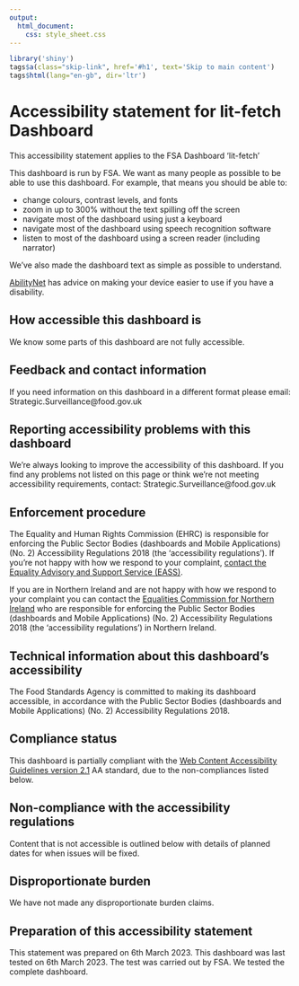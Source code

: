 ```yaml
---
output:
  html_document:
    css: style_sheet.css
---
```

<main>
```r
library('shiny')
tags$a(class="skip-link", href='#h1', text='Skip to main content')
tags$html(lang="en-gb", dir='ltr')
```

# Accessibility statement for lit-fetch Dashboard
This accessibility statement applies to the FSA Dashboard ‘lit-fetch'

This dashboard is run by FSA. We want as many people as possible to be able to use this dashboard. For example, that means you should be able to:

* change colours, contrast levels, and fonts
* zoom in up to 300% without the text spilling off the screen
* navigate most of the dashboard using just a keyboard
* navigate most of the dashboard using speech recognition software
* listen to most of the dashboard using a screen reader (including narrator)

We’ve also made the dashboard text as simple as possible to understand.

[AbilityNet](https://mcmw.abilitynet.org.uk/) has advice on making your device easier to use if you have a disability.

## How accessible this dashboard is

We know some parts of this dashboard are not fully accessible.

## Feedback and contact information

If you need information on this dashboard in a different format please email: Strategic.Surveillance@food.gov.uk

## Reporting accessibility problems with this dashboard

We’re always looking to improve the accessibility of this dashboard. If you find any problems not listed on this page or think we’re not meeting accessibility requirements, contact: Strategic.Surveillance@food.gov.uk

## Enforcement procedure

The Equality and Human Rights Commission (EHRC) is responsible for enforcing the Public Sector Bodies (dashboards and Mobile Applications) (No. 2) Accessibility Regulations 2018 (the ‘accessibility regulations’). If you’re not happy with how we respond to your complaint, [contact the Equality Advisory and Support Service (EASS)](https://www.equalityadvisoryservice.com/).

If you are in Northern Ireland and are not happy with how we respond to your complaint you can contact the [Equalities Commission for Northern Ireland](https://www.equalityni.org/Home) who are responsible for enforcing the Public Sector Bodies (dashboards and Mobile Applications) (No. 2) Accessibility Regulations 2018 (the ‘accessibility regulations’) in Northern Ireland. 

## Technical information about this dashboard’s accessibility

The Food Standards Agency is committed to making its dashboard accessible, in accordance with the Public Sector Bodies (dashboards and Mobile Applications) (No. 2) Accessibility Regulations 2018.

## Compliance status

This dashboard is partially compliant with the [Web Content Accessibility Guidelines version 2.1](https://www.w3.org/TR/WCAG21/) AA standard, due to the non-compliances listed below.

## Non-compliance with the accessibility regulations

Content that is not accessible is outlined below with details of planned dates for when issues will be fixed.

## Disproportionate burden

We have not made any disproportionate burden claims.

<!-- ## What we’re doing to improve accessibility -->

<!-- We plan to fix issues according to the timescales shown for each area above.  -->

## Preparation of this accessibility statement
This statement was prepared on 6th March 2023.
This dashboard was last tested on 6th March 2023. The test was carried out by FSA. We tested the complete dashboard.
</main>


